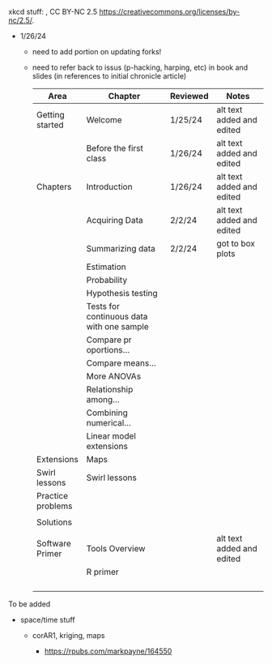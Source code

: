 xkcd stuff: , CC BY-NC 2.5
<https://creativecommons.org/licenses/by-nc/2.5/>.

-   1/26/24

    -   need to add portion on updating forks!

    -   need to refer back to issus (p-hacking, harping, etc) in book
        and slides (in references to initial chronicle article)

        | Area              | Chapter                                   | Reviewed | Notes                     |
        |-------------------|-------------------------------------------|----------|---------------------------|
        | Getting started   | Welcome                                   | 1/25/24  | alt text added and edited |
        |                   | Before the first class                    | 1/26/24  | alt text added and edited |
        | Chapters          | Introduction                              | 1/26/24  | alt text added and edited |
        |                   | Acquiring Data                            | 2/2/24   | alt text added and edited |
        |                   | Summarizing data                          | 2/2/24   | got to box plots          |
        |                   | Estimation                                |          |                           |
        |                   | Probability                               |          |                           |
        |                   | Hypothesis testing                        |          |                           |
        |                   | Tests for continuous data with one sample |          |                           |
        |                   | Compare pr oportions...                   |          |                           |
        |                   | Compare means...                          |          |                           |
        |                   | More ANOVAs                               |          |                           |
        |                   | Relationship among...                     |          |                           |
        |                   | Combining numerical...                    |          |                           |
        |                   | Linear model extensions                   |          |                           |
        | Extensions        | Maps                                      |          |                           |
        | Swirl lessons     | Swirl lessons                             |          |                           |
        | Practice problems |                                           |          |                           |
        |                   |                                           |          |                           |
        | Solutions         |                                           |          |                           |
        |                   |                                           |          |                           |
        | Software Primer   | Tools Overview                            |          | alt text added and edited |
        |                   | R primer                                  |          |                           |
        |                   |                                           |          |                           |
        |                   |                                           |          |                           |
        |                   |                                           |          |                           |
        |                   |                                           |          |                           |

To be added

-   space/time stuff

    -   corAR1, kriging, maps

        -   <https://rpubs.com/markpayne/164550>
